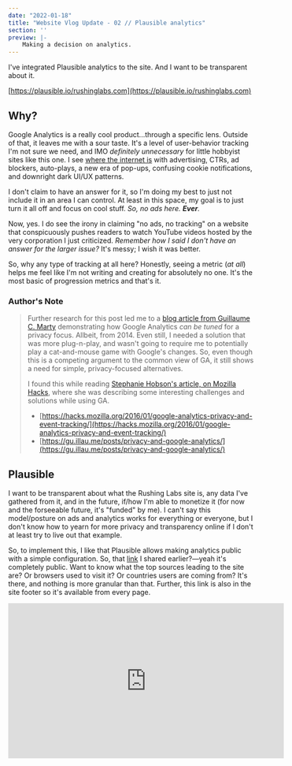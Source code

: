 ```yaml
---
date: "2022-01-18"
title: "Website Vlog Update - 02 // Plausible analytics"
section: ''
preview: |-
    Making a decision on analytics.
---
```


I've integrated Plausible analytics to the site. And I want to be transparent about it.

[https://plausible.io/rushinglabs.com](https://plausible.io/rushinglabs.com)

## Why?

Google Analytics is a really cool product...through a specific lens. Outside of that, it 
leaves me with a sour taste. It's a level of user-behavior tracking I'm not sure we need,
and IMO _definitely unnecessary_ for little hobbyist sites like this one. I see 
[where the internet is](https://medium.com/swlh/the-web-is-becoming-unusable-e7aec886402f) 
with advertising, CTRs, ad blockers, auto-plays, a new era of pop-ups, confusing cookie 
notifications, and downright dark UI/UX patterns. 

I don't claim to have an answer for it, so I'm doing my best to just not include it in an 
area I can control. At least in this space, my goal is to just turn it all off and focus 
on cool stuff. _So, no ads here. **Ever**._

Now, yes. I do see the irony in claiming "no ads, no tracking" on a website that 
conspicuously pushes readers to watch YouTube videos hosted by the very corporation I just 
criticized. _Remember how I said I don't have an answer for the larger issue?_ It's 
messy; I wish it was better.

So, why any type of tracking at all here? Honestly, seeing a metric (_at all_) helps me feel 
like I'm not writing and creating for absolutely no one. It's the most basic of progression
metrics and that's it.

### Author's Note

> Further research for this post led me to a [blog article from Guillaume C. Marty](https://gu.illau.me/posts/privacy-and-google-analytics/)
demonstrating how Google Analytics _can be tuned_ for a privacy focus. Allbeit, from 2014.
Even still, I needed a solution that was more plug-n-play, and wasn't going to require me 
to potentially play a cat-and-mouse game with Google's changes. So, even though this is a 
competing argument to the common view of GA, it still shows a need for simple, 
privacy-focused alternatives.
> 
> I found this while reading [Stephanie Hobson's article, on Mozilla Hacks](https://hacks.mozilla.org/2016/01/google-analytics-privacy-and-event-tracking/), 
where she was describing some interesting challenges and solutions while using GA.
> 
> - [https://hacks.mozilla.org/2016/01/google-analytics-privacy-and-event-tracking/](https://hacks.mozilla.org/2016/01/google-analytics-privacy-and-event-tracking/)
> - [https://gu.illau.me/posts/privacy-and-google-analytics/](https://gu.illau.me/posts/privacy-and-google-analytics/)

## Plausible

I want to be transparent about what the Rushing Labs site is, any data I've gathered from it, 
and in the future, if/how I'm able to monetize it (for now and the forseeable future, it's 
"funded" by me). I can't say this model/posture on ads and analytics works for everything or 
everyone, but I don't know how to yearn for more privacy and transparency online if I don't 
at least try to live out that example.

So, to implement this, I like that Plausible allows making analytics public with a simple
configuration. So, that [link](https://plausible.io/rushinglabs.com) I shared earlier?&mdash;yeah 
it's completely public. Want to know what the top sources leading to the site are? 
Or browsers used to visit it? Or countries users are coming from? It's there, and nothing 
is more granular than that. Further, this link is also in the site footer so it's 
available from every page.


<iframe width="560" height="315" src="https://www.youtube.com/embed/3v9rn29WmPE" 
title="YouTube video player" frameBorder="0" 
allow="accelerometer; autoplay; clipboard-write; encrypted-media; gyroscope; 
picture-in-picture" allowfullscreen>
</iframe>